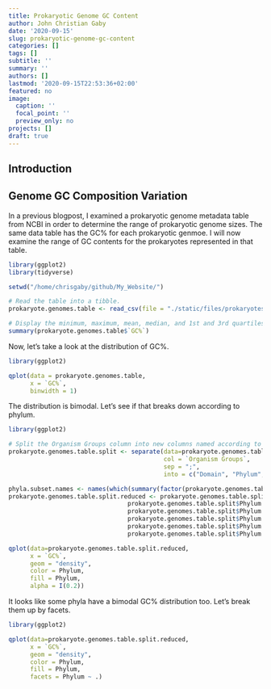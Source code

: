 ```yaml
---
title: Prokaryotic Genome GC Content
author: John Christian Gaby
date: '2020-09-15'
slug: prokaryotic-genome-gc-content
categories: []
tags: []
subtitle: ''
summary: ''
authors: []
lastmod: '2020-09-15T22:53:36+02:00'
featured: no
image:
  caption: ''
  focal_point: ''
  preview_only: no
projects: []
draft: true
---
```


## Introduction

## Genome GC Composition Variation

In a previous blogpost, I examined a prokaryotic genome metadata table from NCBI in order to determine the range of prokaryotic genome sizes. The same data table has the GC% for each prokaryotic genmoe. I will now examine the range of GC contents for the prokaryotes represented in that table.

```r
library(ggplot2)
library(tidyverse)

setwd("/home/chrisgaby/github/My_Website/")

# Read the table into a tibble.
prokaryote.genomes.table <- read_csv(file = "./static/files/prokaryotes.csv")

# Display the minimum, maximum, mean, median, and 1st and 3rd quartiles for the genome sizes.
summary(prokaryote.genomes.table$`GC%`)

```

Now, let's take a look at the distribution of GC%.

```r
library(ggplot2)

qplot(data = prokaryote.genomes.table, 
      x = `GC%`, 
      binwidth = 1)

```

The distribution is bimodal. Let's see if that breaks down according to phylum.

```r
library(ggplot2)

# Split the Organism Groups column into new columns named according to their respective taxonomy level
prokaryote.genomes.table.split <- separate(data=prokaryote.genomes.table, 
                                           col = `Organism Groups`, 
                                           sep = ";", 
                                           into = c("Domain", "Phylum", "Class"))

phyla.subset.names <- names(which(summary(factor(prokaryote.genomes.table.split$Phylum)) > 90))
prokaryote.genomes.table.split.reduced <- prokaryote.genomes.table.split[prokaryote.genomes.table.split$Phylum == phyla.subset.names[1] | 
                                 prokaryote.genomes.table.split$Phylum == phyla.subset.names[2] | 
                                 prokaryote.genomes.table.split$Phylum == phyla.subset.names[3] | 
                                 prokaryote.genomes.table.split$Phylum == phyla.subset.names[4] | 
                                 prokaryote.genomes.table.split$Phylum == phyla.subset.names[5] | 
                                 prokaryote.genomes.table.split$Phylum == phyla.subset.names[6],]

qplot(data=prokaryote.genomes.table.split.reduced, 
      x = `GC%`, 
      geom = "density", 
      color = Phylum, 
      fill = Phylum, 
      alpha = I(0.2))
```

It looks like some phyla have a bimodal GC% distribution too. Let's break them up by facets.

```r
library(ggplot2)

qplot(data=prokaryote.genomes.table.split.reduced, 
      x = `GC%`, 
      geom = "density", 
      color = Phylum, 
      fill = Phylum, 
      facets = Phylum ~ .)

```
